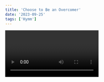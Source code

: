 ```yaml
---
title: 'Choose to Be an Overcomer'
date: '2023-09-25'
tags: ['Hymm']
---
```


<Video id="odA9XRu2hBY" />

1
Noah’s life was one that surely changed the age,
When he found the grace of God;
He was not afraid to stand against the world,
So he built the ark of wood.

 	Would you choose to be a living overcomer,
  Be a person not ashamed to be a Jesus lover,
  One who eats the tree of life,
  And drinks the living water?
  Would you choose to be a living overcomer,
  To leave the world and consecrate
  To be today’s age-turner?
  I give myself to You for Your return.

2
Moses was a person who was called by God,
He was meant to turn the age;
He was God’s companion, he was for God’s move,
He was faithful, meek, and sage.

3
Samuel ministered to be a God-pleasing priest,
He was absolute for Him;
Samuel gave himself to be a Nazarite,
Saved from death, the world, and sin.

4
Daniel had companions, and they ate God’s Word,
From the world, they stood apart;
Through a praying spirit were aligned with God,
For His people, God’s own heart.

 	I will choose to be a living overcomer,
  Be a person not ashamed to be a Jesus lover,
  One who eats the tree of life,
  And drinks the living water.
  I will give myself to be an overcomer,
  To see a heav’nly vision,
  Keep my flaming spirit burning!
  I give myself to You, to turn this age.